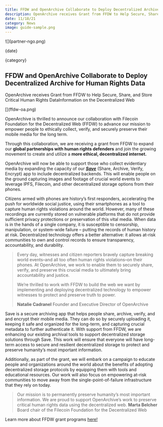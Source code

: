 ```yaml
---
title: FFDW and OpenArchive Collaborate to Deploy Decentralized Archive for Human Rights Data
description: OpenArchive receives Grant from FFDW to Help Secure, Share, and Store Critical Human Rights DataInformation on the Decentralized Web
date: 11/18/21
category: News
image: guide-sample.png
---
```



<ArticleHeaderSection>
![](partner-ngo.png)

{date}

{category}

## FFDW and OpenArchive Collaborate to Deploy Decentralized Archive for Human Rights Data

OpenArchive receives Grant from FFDW to Help Secure, Share, and Store Critical Human Rights DataInformation on the Decentralized Web

</ArticleHeaderSection>
<ContentSection>
[](ffdw-oa.png)

OpenArchive is thrilled to announce our collaboration with Filecoin Foundation for the Decentralized Web (FFDW) to advance our mission to empower people to ethically collect, verify, and securely preserve their mobile media for the long term.

[](blue-hands.png)

Through this collaboration, we are receiving a grant from FFDW to expand our **global partnerships with human rights defenders** and join the growing movement to create and utilize a **more ethical, decentralized internet.**

OpenArchive will now be able to support those who collect evidentiary media by expanding the capacity of our [**_Save_**](/save) (Share, Archive, Verify, Encrypt) app to include decentralized backends. This will enable people on the ground capturing images and footage of crucial world events to leverage IPFS, Filecoin, and other decentralized storage options from their phones.

Citizens armed with phones are history’s first responders, accelerating the push for worldwide social justice, using their smartphones as a tool to capture human rights violations around the world. However, many of these recordings are currently stored on vulnerable platforms that do not provide sufficient privacy protections or preservation of this vital media. When data is in the hands of a single company, it is susceptible to censorship, manipulation, or system-wide failure – putting the records of human history at risk. Decentralized technology offers a better alternative: it allows at-risk communities to own and control records to ensure transparency, accountability, and durability.

> Every day, witnesses and citizen reporters bravely capture breaking world events–and all too often human rights violations–on their phones. At OpenArchive, we work to enable them to securely share, verify, and preserve this crucial media to ultimately bring accountability and justice.
>
> We’re thrilled to work with FFDW to build the web we want by implementing and deploying decentralized technology to empower witnesses to protect and preserve truth to power.
>
> **Natalie Cadranel**
> Founder and Executive Director of OpenArchive

Save is a secure archiving app that helps people share, archive, verify, and and encrypt their mobile media. They can do so by securely uploading it, keeping it safe and organized for the long-term, and capturing crucial metadata to further authenticate it. With support from FFDW, we are enhancing our existing archival tools to support decentralized storage solutions through Save. This work will ensure that everyone will have long-term access to secure and resilient decentralized storage to protect and preserve humanity’s most important information.

Additionally, as part of the grant, we will embark on a campaign to educate people and organizations around the world about the benefits of adopting decentralized storage protocols by equipping them with tools and educational resources. Our work will also focus on empowering at-risk communities to move away from the single-point-of-failure infrastructure that they rely on today.

> Our mission is to permanently preserve humanity’s most important information. We are proud to support OpenArchive’s work to preserve critical human rights data using the decentralized web.
> **Marta Belcher**
> Board chair of the Filecoin Foundation for the Decentralized Web

Learn more about FFDW grant programs [here!](https://fil.org/grants/)

</ContentSection>
